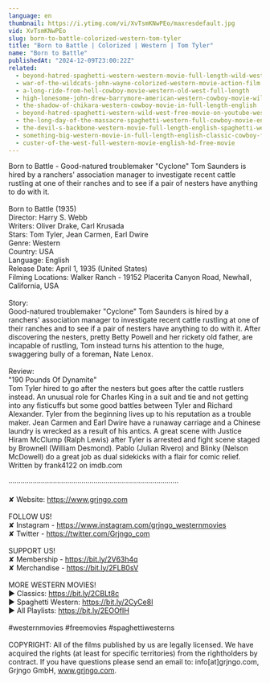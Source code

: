 ```yaml
---
language: en
thumbnail: https://i.ytimg.com/vi/XvTsmKNwPEo/maxresdefault.jpg
vid: XvTsmKNwPEo
slug: born-to-battle-colorized-western-tom-tyler
title: "Born to Battle | Colorized | Western | Tom Tyler"
name: "Born to Battle"
publishedAt: "2024-12-09T23:00:22Z"
related:
  - beyond-hatred-spaghetti-western-western-movie-full-length-wild-west
  - war-of-the-wildcats-john-wayne-colorized-western-movie-action-film
  - a-long-ride-from-hell-cowboy-movie-western-old-west-full-length
  - high-lonesome-john-drew-barrymore-american-western-cowboy-movie-wild-west-english
  - the-shadow-of-chikara-western-cowboy-movie-in-full-length-english
  - beyond-hatred-spaghetti-western-wild-west-free-movie-on-youtube-western-movies
  - the-long-day-of-the-massacre-spaghetti-western-full-cowboy-movie-english-wild-west
  - the-devil-s-backbone-western-movie-full-length-english-spaghetti-western-cowboyfilm-watchfree
  - something-big-western-movie-in-full-length-english-classic-cowboy-film-free-full-westerns
  - custer-of-the-west-full-western-movie-english-hd-free-movie
---
```


Born to Battle - Good-natured troublemaker "Cyclone" Tom Saunders is hired by a ranchers' association manager to investigate recent cattle rustling at one of their ranches and to see if a pair of nesters have anything to do with it.<br />
<br />
Born to Battle (1935)<br />
Director: Harry S. Webb<br />
Writers: Oliver Drake, Carl Krusada<br />
Stars: Tom Tyler, Jean Carmen, Earl Dwire<br />
Genre: Western<br />
Country: USA<br />
Language: English<br />
Release Date: April 1, 1935 (United States)<br />
Filming Locations: Walker Ranch - 19152 Placerita Canyon Road, Newhall, California, USA<br />
<br />
Story:<br />
Good-natured troublemaker "Cyclone" Tom Saunders is hired by a ranchers' association manager to investigate recent cattle rustling at one of their ranches and to see if a pair of nesters have anything to do with it. After discovering the nesters, pretty Betty Powell and her rickety old father, are incapable of rustling, Tom instead turns his attention to the huge, swaggering bully of a foreman, Nate Lenox.<br />
<br />
Review:<br />
"190 Pounds Of Dynamite"<br />
Tom Tyler hired to go after the nesters but goes after the cattle rustlers instead. An unusual role for Charles King in a suit and tie and not getting into any fisticuffs but some good battles between Tyler and Richard Alexander. Tyler from the beginning lives up to his reputation as a trouble maker. Jean Carmen and Earl Dwire have a runaway carriage and a Chinese laundry is wrecked as a result of his antics. A great scene with Justice Hiram McClump (Ralph Lewis) after Tyler is arrested and fight scene staged by Brownell (William Desmond). Pablo (Julian Rivero) and Blinky (Nelson McDowell) do a great job as dual sidekicks with a flair for comic relief. Written by frank4122 on imdb.com<br />
<br />
····················································································<br />
<br />
✘ Website: https://www.grjngo.com<br />
<br />
FOLLOW US!<br />
✘ Instagram - https://www.instagram.com/grjngo_westernmovies<br />
✘ Twitter - https://twitter.com/Grjngo_com<br />
<br />
SUPPORT US!<br />
✘ Membership - https://bit.ly/2V63h4q<br />
✘ Merchandise - https://bit.ly/2FLB0sV<br />
<br />
MORE WESTERN MOVIES! <br />
► Classics: https://bit.ly/2CBLt8c <br />
► Spaghetti Western: https://bit.ly/2CyCe8I <br />
► All Playlists: https://bit.ly/2EOOfIH <br />
<br />
#westernmovies #freemovies #spaghettiwesterns<br />
<br />
COPYRIGHT: All of the films published by us are legally licensed. We have acquired the rights (at least for specific territories) from the rightholders by contract. If you have questions please send an email to: info[at]grjngo.com, Grjngo GmbH, www.grjngo.com.